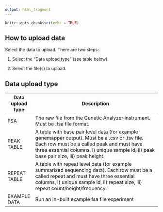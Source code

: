 ```yaml
---
output: html_fragment
---
```


```r
knitr::opts_chunk$set(echo = TRUE)
```

## How to upload data

Select the data to upload. There are two steps:

1.  Select the "Data upload type" (see table below).

2.  Select the file(s) to upload.

## Data upload type

| Data upload type | Description                                                                                                                                                                                                                           |
|-------------|-----------------------------------------------------------|
| FSA              | The raw file from the Genetic Analyzer instrument. Must be .fsa file format.                                                                                                                                                          |
| PEAK TABLE       | A table with base pair level data (for example genemapper output). Must be a .csv or .tsv file. Each row must be a called peak and must have three essential columns, i) unique sample id, ii) peak base pair size, iii) peak height. |
| REPEAT TABLE     | A table with repeat level data (for example summarized sequencing data). Each row must be a called repeat and must have three essential columns, i) unique sample id, ii) repeat size, iii) repeat count/height/frequency.            |
| EXAMPLE DATA     | Run an in-built example fsa file experiment                                                                                                                                                                                           |

